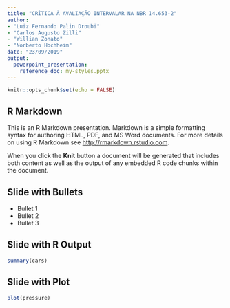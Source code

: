 ```yaml
---
title: "CRÍTICA À AVALIAÇÃO INTERVALAR NA NBR 14.653-2"
author: 
- "Luiz Fernando Palin Droubi"
- "Carlos Augusto Zilli"
- "Willian Zonato"
- "Norberto Hochheim"
date: "23/09/2019"
output:
  powerpoint_presentation:
    reference_doc: my-styles.pptx
---
```


```r
knitr::opts_chunk$set(echo = FALSE)
```

## R Markdown

This is an R Markdown presentation. Markdown is a simple formatting syntax for authoring HTML, PDF, and MS Word documents. For more details on using R Markdown see <http://rmarkdown.rstudio.com>.

When you click the **Knit** button a document will be generated that includes both content as well as the output of any embedded R code chunks within the document.

## Slide with Bullets

- Bullet 1
- Bullet 2
- Bullet 3

## Slide with R Output

```r
summary(cars)
```

## Slide with Plot

```r
plot(pressure)
```

